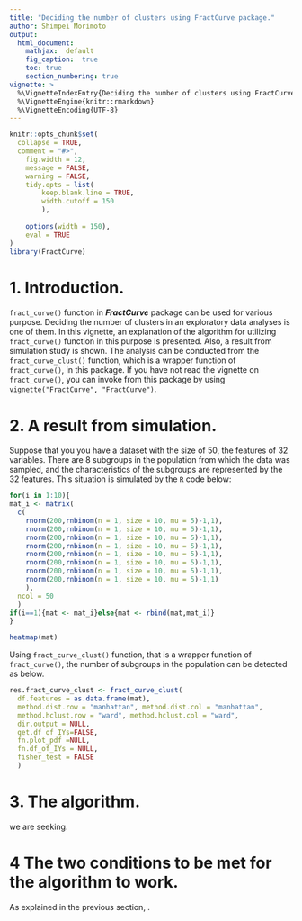 ```yaml
---
title: "Deciding the number of clusters using FractCurve package."
author: Shimpei Morimoto
output: 
  html_document:
    mathjax:  default
    fig_caption:  true
    toc: true
    section_numbering: true
vignette: >
  %\VignetteIndexEntry{Deciding the number of clusters using FractCurve package.}
  %\VignetteEngine{knitr::rmarkdown}
  %\VignetteEncoding{UTF-8}
---
```


```r
knitr::opts_chunk$set(
  collapse = TRUE,
  comment = "#>",
	fig.width = 12, 
	message = FALSE,
	warning = FALSE,
	tidy.opts = list(
		keep.blank.line = TRUE,
		width.cutoff = 150
		),
  
	options(width = 150),
	eval = TRUE
)
library(FractCurve)
```

# 1. Introduction.
`fract_curve()` function in __*FractCurve*__ package can be used for various purpose. Deciding the number of clusters in an exploratory data analyses is one of them. In this vignette, an explanation of the algorithm for utilizing `fract_curve()` function in this purpose is presented. Also, a result from simulation study is shown. The analysis can be conducted from the `fract_curve_clust()` function, which is a wrapper function of `fract_curve()`, in this package. If you have not read the vignette on `fract_curve()`, you can invoke from this package by using `vignette("FractCurve", "FractCurve")`.  


# 2. A result from simulation.
Suppose that you you have a dataset with the size of 50, the features of 32 variables. There are 8 subgroups in the population from which the data was sampled, and the characteristics of the subgroups are represented by the 32 features. This situation is simulated by the `R` code below:

```r
for(i in 1:10){
mat_i <- matrix(
  c(
    rnorm(200,rnbinom(n = 1, size = 10, mu = 5)-1,1), 
    rnorm(200,rnbinom(n = 1, size = 10, mu = 5)-1,1), 
    rnorm(200,rnbinom(n = 1, size = 10, mu = 5)-1,1),
    rnorm(200,rnbinom(n = 1, size = 10, mu = 5)-1,1), 
    rnorm(200,rnbinom(n = 1, size = 10, mu = 5)-1,1), 
    rnorm(200,rnbinom(n = 1, size = 10, mu = 5)-1,1),
    rnorm(200,rnbinom(n = 1, size = 10, mu = 5)-1,1),
    rnorm(200,rnbinom(n = 1, size = 10, mu = 5)-1,1)
    ),
  ncol = 50
  )
if(i==1){mat <- mat_i}else{mat <- rbind(mat,mat_i)}
}

heatmap(mat)
```

Using `fract_curve_clust()` function, that is a wrapper function of `fract_curve()`, the number of subgroups in the population can be detected as below.

```r

res.fract_curve_clust <- fract_curve_clust(
  df.features = as.data.frame(mat),
  method.dist.row = "manhattan", method.dist.col = "manhattan",
  method.hclust.row = "ward", method.hclust.col = "ward",
  dir.output = NULL,
  get.df_of_IYs=FALSE,
  fn.plot_pdf =NULL,
  fn.df_of_IYs = NULL,
  fisher_test = FALSE
  )
```



# 3. The algorithm.
we are seeking.


# 4 The two conditions to be met for the algorithm to work.
As explained in the previous section, .



